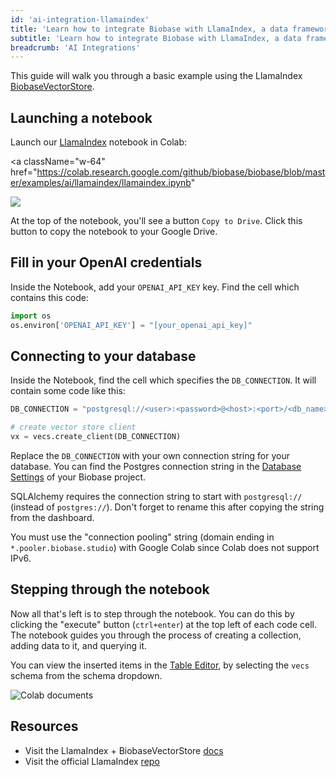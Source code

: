 ```yaml
---
id: 'ai-integration-llamaindex'
title: 'Learn how to integrate Biobase with LlamaIndex, a data framework for your LLM applications.'
subtitle: 'Learn how to integrate Biobase with LlamaIndex, a data framework for your LLM applications.'
breadcrumb: 'AI Integrations'
---
```


This guide will walk you through a basic example using the LlamaIndex [BiobaseVectorStore](https://github.com/biobase-ai/biobase/blob/master/examples/ai/llamaindex/llamaindex.ipynb).

<DatabaseSetup />

## Launching a notebook

Launch our [LlamaIndex](https://github.com/biobase-ai/biobase/blob/master/examples/ai/llamaindex/llamaindex.ipynb) notebook in Colab:

<a
  className="w-64"
  href="https://colab.research.google.com/github/biobase/biobase/blob/master/examples/ai/llamaindex/llamaindex.ipynb"
>
  <img src="/docs/img/ai/colab-badge.svg" />
</a>

At the top of the notebook, you'll see a button `Copy to Drive`. Click this button to copy the notebook to your Google Drive.

## Fill in your OpenAI credentials

Inside the Notebook, add your `OPENAI_API_KEY` key. Find the cell which contains this code:

```py
import os
os.environ['OPENAI_API_KEY'] = "[your_openai_api_key]"
```

## Connecting to your database

Inside the Notebook, find the cell which specifies the `DB_CONNECTION`. It will contain some code like this:

```python
DB_CONNECTION = "postgresql://<user>:<password>@<host>:<port>/<db_name>"

# create vector store client
vx = vecs.create_client(DB_CONNECTION)
```

Replace the `DB_CONNECTION` with your own connection string for your database. You can find the Postgres connection string in the [Database Settings](https://biobase.studio/dashboard/project/_/settings/database) of your Biobase project.

<Admonition type='note'>

SQLAlchemy requires the connection string to start with `postgresql://` (instead of `postgres://`). Don't forget to rename this after copying the string from the dashboard.

</Admonition>

<Admonition type='note'>

You must use the "connection pooling" string (domain ending in `*.pooler.biobase.studio`) with Google Colab since Colab does not support IPv6.

</Admonition>

## Stepping through the notebook

Now all that's left is to step through the notebook. You can do this by clicking the "execute" button (`ctrl+enter`) at the top left of each code cell. The notebook guides you through the process of creating a collection, adding data to it, and querying it.

You can view the inserted items in the [Table Editor](https://biobase.studio/dashboard/project/_/editor/), by selecting the `vecs` schema from the schema dropdown.

![Colab documents](/docs/img/ai/google-colab/colab-documents.png)

## Resources

- Visit the LlamaIndex + BiobaseVectorStore [docs](https://gpt-index.readthedocs.io/en/latest/examples/vector_stores/BiobaseVectorIndexDemo.html)
- Visit the official LlamaIndex [repo](https://github.com/jerryjliu/llama_index/)

